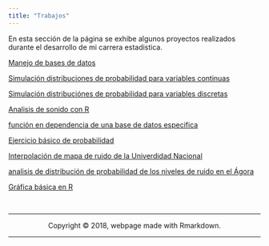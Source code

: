```yaml
---
title: "Trabajos"
---
```


En esta sección de la  página se exhibe algunos proyectos realizados durante el desarrollo de mi carrera estadistica. 


[Manejo de bases de datos](https://github.com/afcabreraa/afcabreraa.github.io/blob/master/trabajo%20extra%20manejo%20de%20bases%20de%20datos.R)

[Simulación distribuciones de probabilidad para variables continuas](https://github.com/afcabreraa/afcabreraa.github.io/blob/master/simulacion_continuas.Rmd)

[Simulación distribuciónes de probabilidad para variables discretas](https://github.com/afcabreraa/afcabreraa.github.io/blob/master/Simulacion%20funciones%20de%20probabilidad.Rmd)

[Analisis de sonido con R](https://github.com/afcabreraa/afcabreraa.github.io/blob/master/2.Rmd)

[función en dependencia de una base de datos especifica](https://github.com/afcabreraa/afcabreraa.github.io/blob/master/Taller_1.Rmd)

[Ejercicio básico de probabilidad](https://github.com/afcabreraa/afcabreraa.github.io/blob/master/Tarea%20Probabilidad%202.Rmd)

[Interpolación de mapa de ruido de la Univerdidad Nacional](https://github.com/afcabreraa/afcabreraa.github.io/blob/master/mapa_ruido_total.R)

[analisis de distribución de probabilidad de los niveles de ruido en el Ágora](https://github.com/afcabreraa/afcabreraa.github.io/blob/master/Trabajo%20Final%20Jefferson.Rmd)

[Gráfica básica en R](https://github.com/afcabreraa/afcabreraa.github.io/blob/master/Guion_hurto_motocicletas_bogota.R)

















<br>
<hr>
<p><center>Copyright &copy; 2018, webpage made with Rmarkdown.</center></p>
<hr>